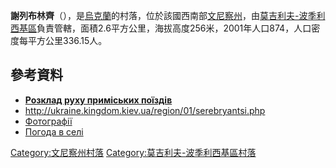 {{coord|48|34|38|N|27|42|29|E|scale:30000|display=title}}

'''謝列布林齊'''（{{lang-uk|Серебринці}}），是[[烏克蘭|烏克蘭]]的村落，位於該國西南部[[文尼察州|文尼察州]]，由[[莫吉利夫-波季利西基區|莫吉利夫-波季利西基區]]負責管轄，面積2.6平方公里，海拔高度256米，2001年人口874，人口密度每平方公里336.15人。

==參考資料==
* [http://swrailway.gov.ua/timetable/eltrain/?sid=473&lng= '''Розклад руху приміських поїздів''']{{Wayback|url=http://swrailway.gov.ua/timetable/eltrain/?sid=473&lng= |date=20160304230431 }}
* http://ukraine.kingdom.kiev.ua/region/01/serebryantsi.php{{Wayback|url=http://ukraine.kingdom.kiev.ua/region/01/serebryantsi.php |date=20160915181032 }} 
* [https://web.archive.org/web/20110131225448/http://www.landmarks.in.ua/gallery/serebryantsi Фотографії]
* [http://weather.in.ua/ua/vinnickaja/23699 Погода в селі]{{Wayback|url=http://weather.in.ua/ua/vinnickaja/23699 |date=20111220083656 }}

[[Category:文尼察州村落|Category:文尼察州村落]]
[[Category:莫吉利夫-波季利西基區村落|Category:莫吉利夫-波季利西基區村落]]


{{Vinnytsia-geo-stub}}